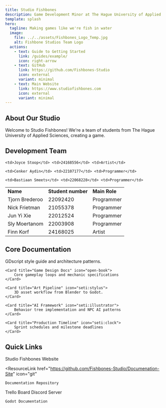 ```yaml
---
title: Studio Fishbones
description: Game Development Minor at The Hague University of Applied Sciences
template: splash
hero:
  tagline: Making games like we're fish in water
  image:
    file: ../../assets/Fishbones_Logo_Temp.jpg
    alt: Fishbone Studios Team Logo
  actions:
    - text: Guide to Getting Started
      link: /guides/example/
      icon: right-arrow
    - text: GitHub
      link: https://github.com/Fishbones-Studio
      icon: external
      variant: minimal
    - text: Main Website
      link: https://www.studiofishbones.com
      icon: external
      variant: minimal
---
```



## About Our Studio

Welcome to Studio Fishbones! We're a team of students from The Hague University of Applied Sciences, creating a game.

## Development Team

<table>
  <tr>
    <td>
      <strong>Name</strong>
    </td> 
	<td>
      <strong>Student number</strong>
    </td> 
	<td>
      <strong>Main Role</strong>
    </td>
  </tr> <tr>
    <td>Tjorn Brederoo</td> 
	<td>22092420</td> 
	<td>Programmer</td>
  </tr> 
  <tr>
    <td>Nick Frietman</td> 
	<td>21055378</td> 
	<td>Programmer</td>
  </tr> 
  <tr>
    <td>Jun Yi Xie</td>
    <td>22012524</td>
    <td>Programmer</td>
  </tr> 
  <tr>
    <td>Sly Moertanom</td> 
	<td>22003908</td> 
	<td>Programmer</td>
  </tr> 
  <tr>
    <td>Finn Korf</td> 
	<td>24168025</td> 
	<td>Artist</td>
  </tr> 
  <tr>

    <td>Joyce Stoop</td> <td>24168556</td> <td>Artist</td>

  </tr> 
  <tr>

    <td>Cenker Aydin</td> <td>22107177</td> <td>Programmer</td>

  </tr> 
  <tr>

    <td>Bastiaan Smeets</td> <td>22068228</td> <td>Programmer</td>

  </tr>
</table>

## Core Documentation

<CardGrid stagger>   
    <Card title="Coding Standards" icon="seti:godot">
        GDscript style guide and architecture patterns.
    </Card>

    <Card title="Game Design Docs" icon="open-book">
        Core gameplay loops and mechanic specifications
    </Card>

    <Card title="Art Pipeline" icon="seti:stylus">
        3D asset workflow from Blender to Godot.
    </Card>

    <Card title="AI Framework" icon="seti:illustrator">
        Behavior tree implementation and NPC AI patterns
    </Card>

    <Card title="Production Timeline" icon="seti:clock">
        Sprint schedules and milestone deadlines
    </Card>

</CardGrid>

## Quick Links

<ResourceGrid>
  <ResourceLink
    href="https://www.studiofishbones.com"
    icon="globe"
  >
    Studio Fishbones Website
    </ResourceLink>

  <ResourceLink
    href="https://github.com/Fishbones-Studio/Documenation-Site"
    icon="git"
  >
    Documentation Repository
  </ResourceLink>
  <ResourceLink
    href="https://trello.com/b/KfBXcMj7/project-management-chicken-fight-management"
    icon="kanban"
  >
    Trello Board
  </ResourceLink>
  <ResourceLink
    href="Todo?"
    icon="discord"
  >
    Discord Server
  </ResourceLink>
  <ResourceLink
    href="https://docs.godotengine.org/en/stable/"
    icon="book"
  >

    Godot Documentation

  </ResourceLink>
</ResourceGrid>
